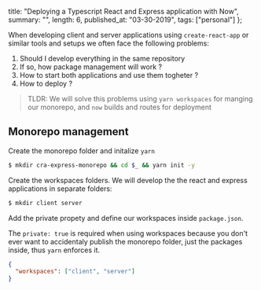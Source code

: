 
  title: "Deploying a Typescript React and Express application with Now",
  summary: "",
  length: 6,
  published_at: "03-30-2019",
  tags: ["personal"]
};


When developing client and server applications using `create-react-app` or similar tools
and setups we often face the following problems:

1. Should I develop everything in the same repository
2. If so, how package management will work ?
3. How to start both applications and use them togheter ?
4. How to deploy ?

> TLDR: We will solve this problems using `yarn workspaces` for manging our monorepo,
> and `now` builds and routes for deployment

## Monorepo management

Create the monorepo folder and initalize `yarn`

```bash
$ mkdir cra-express-monorepo && cd $_ && yarn init -y
```

Create the workspaces folders. We will develop the the react and express applications
in separate folders:

```bash
$ mkdir client server
```

Add the private propety and define our workspaces inside `package.json`.

The `private: true` is required when using workspaces because you don't ever want to accidentaly
publish the monorepo folder, just the packages inside, thus `yarn` enforces it.

```json
{
  "workspaces": ["client", "server"]
}
```
